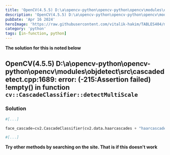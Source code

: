 ```yaml
---
title: 'OpenCV(4.5.5) D:\a\opencv-python\opencv-python\opencv\modules\objdetect\src\cascadedetect.cpp:1689: error: (-215:Assertion failed) !empty() in function `cv::CascadeClassifier::detectMultiScale`'
description: 'OpenCV(4.5.5) D:\a\opencv-python\opencv-python\opencv\modules\objdetect\src\cascadedetect.cpp:1689: error: (-215:Assertion failed) !empty() in function `cv::CascadeClassifier::detectMultiScale`'
pubDate: 'Apr 16 2024'
heroImage: 'https://raw.githubusercontent.com/vitalik-hakim/TABLES404/main/error_b/python.jpg'
category: 'python'
tags: [in-function, python]
---
```


**The solution for this is noted below**

## OpenCV(4.5.5) D:\a\opencv-python\opencv-python\opencv\modules\objdetect\src\cascadedetect.cpp:1689: error: (-215:Assertion failed) !empty() in function `cv::CascadeClassifier::detectMultiScale`

### Solution

```python
#[...]

face_cascade=cv2.CascadeClassifier(cv2.data.haarcascades + "haarcascade_frontalface_default.xml") #Note the change

#[...]
```

**Try other methods by searching on the site. That is if this doesn't work**
